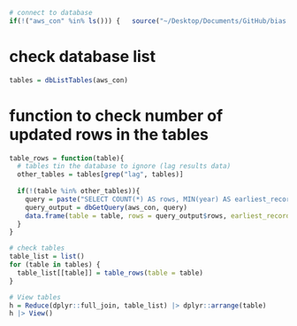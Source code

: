 ```r
# connect to database
if(!("aws_con" %in% ls())) {   source("~/Desktop/Documents/GitHub/bias assessment/connect_db.R") }
```

# check database list

```r
tables = dbListTables(aws_con)
```

# function to check number of updated rows in the tables

```r
table_rows = function(table){
  # tables tin the database to ignore (lag results data)
  other_tables = tables[grep("lag", tables)]
  
  if(!(table %in% other_tables)){
    query = paste("SELECT COUNT(*) AS rows, MIN(year) AS earliest_record FROM", table)
    query_output = dbGetQuery(aws_con, query)
    data.frame(table = table, rows = query_output$rows, earliest_record = query_output$earliest_record)
  }
}

# check tables
table_list = list()
for (table in tables) {
  table_list[[table]] = table_rows(table = table)
}

# View tables
h = Reduce(dplyr::full_join, table_list) |> dplyr::arrange(table)
h |> View()
```
